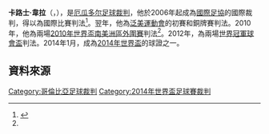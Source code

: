 {{Infobox football official
|name=卡路士·韋拉<br/>Carlos Vera
|image=Carlos Vera referee 2012 FIFA Club World Cup (cropped).jpg
|fullname=Carlos Alfredo Vera Rodríguez
|birth_date={{Birth date and age|1976|06|25}}
|birth_place=
|death_date=
|death_place=
|otheroccupation=
|years1=
|league1=
|role1=
|internationalyears1=2006年–
|confederation1=[[CONMEBOL|CONMEBOL]]
|internationalrole1=球證
|internationalyears2=
|confederation2=
|internationalrole2=
}}

'''卡路士·韋拉'''（{{lang|en|Carlos Vera}}，{{bd|1976年|6月25日|||}}），是[[厄瓜多尔|厄瓜多尔]][[足球裁判|足球裁判]]，他於2006年起成為[[國際足協|國際足協]]的國際裁判，得以為國際比賽判法<ref name="worldreferee">{{Cite web |url=http://worldreferee.com/site/copy.php?linkID=1084&linkType=referee&contextType=stats |title=Palmares for Carlos Vera |access-date=2014-06-09 |archive-date=2016-03-05 |archive-url=https://web.archive.org/web/20160305210745/http://worldreferee.com/site/copy.php?contexttype=stats&linkid=1084&linktype=referee |dead-url=no }}</ref>。翌年，他為[[泛美運動會|泛美運動會]]的初賽和銅牌賽判法。2010年，他為兩場[[2010年世界盃外圍賽_(南美洲區)|2010年世界盃南美洲區外圍賽]]判法<ref name="worldreferee"/>。2012年，為兩場[[2012年世界冠軍球會盃|世界冠軍球會盃]]判法。2014年1月，成為[[2014年世界盃足球賽|2014年世界盃]]的球證之一。

==資料來源==
{{reflist}}

[[Category:哥倫比亞足球裁判|Category:哥倫比亞足球裁判]]
[[Category:2014年世界盃足球賽裁判|Category:2014年世界盃足球賽裁判]]